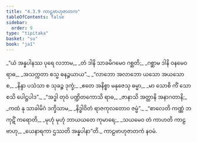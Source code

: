 ```yaml
---
title: "4.3.9 ကာဠဗာဟုဇာတက"
tableOfContents: false
sidebar:
  order: 9
type: "tipitaka"
basket: "su"
book: "ja1"
---
```



<DynamicBreadcrumb />

<Division number="113" book="ja1" e="ch" v="22" p="107">

<Paragraph number="1027" type="verses" book="ja1">
_“ယံ အန္နပါနဿ ပုရေ လဘာမ,_  
_တံ ဒါနိ သာခမိဂမေဝ ဂစ္ဆတိ;_  
_ဂစ္ဆာမ ဒါနိ ဝနမေဝ ရာဓ,_  
_အသက္ကတာ စသ္မ ဓနဉ္ဇယာယ”._  

</Paragraph>

</Division>
<Division number="114" book="ja1" e="ch" v="22" p="107">

<Paragraph number="1028" type="verses" book="ja1">
_“လာဘော အလာဘော ယသော အယသော စ,_  
_နိန္ဒာ ပသံသာ စ သုခဉ္စ ဒုက္ခံ;_  
_ဧတေ အနိစ္စာ မနုဇေသု ဓမ္မာ,_  
_မာ သောစိ ကိံ သောစသိ ပေါဋ္ဌပါဒ”._  

</Paragraph>

</Division>
<Division number="115" book="ja1" e="ch" v="22" p="108">

<Paragraph number="1029" type="verses" book="ja1">
_“အဒ္ဓါ တုဝံ ပဏ္ဍိတကောသိ ရာဓ,_  
_ဇာနာသိ အတ္ထာနိ အနာဂတာနိ;_  
_ကထံ နု သာခါမိဂံ ဒက္ခိသာမ,_  
_နိဒ္ဓါဝိတံ ရာဇကုလတောဝ ဇမ္မံ”._  

</Paragraph>

</Division>
<Division number="116" book="ja1" e="ch" v="22" p="108">

<Paragraph number="1030" type="verses" book="ja1">
_“စာလေတိ ကဏ္ဏံ ဘကုဋိံ ကရောတိ,_  
_မုဟုံ မုဟုံ ဘာယယတေ ကုမာရေ;_  
_သယမေဝ တံ ကာဟတိ ကာဠဗာဟု,_  
_ယေနာရကာ ဌဿတိ အန္နပါနာ”တိ._  


</Paragraph>
</Division>

<Paragraph number="1031" type="center" book="ja1">
ကာဠဗာဟုဇာတကံ နဝမံ.
</Paragraph>